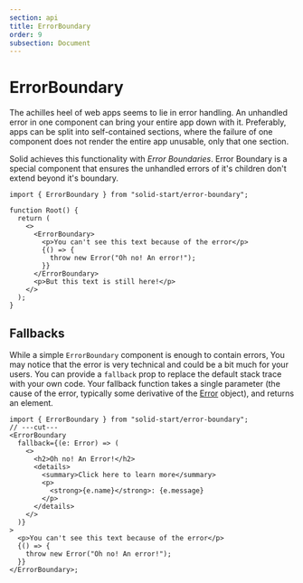 ```yaml
---
section: api
title: ErrorBoundary
order: 9
subsection: Document
---
```


# ErrorBoundary

The achilles heel of web apps seems to lie in error handling. An unhandled error in one component can bring your entire app down with it. Preferably, apps can be split into self-contained sections, where the failure of one component does not render the entire app unusable, only that one section.

Solid achieves this functionality with _Error Boundaries_. Error Boundary is a special component that ensures the unhandled errors of it's children don't extend beyond it's boundary.

```tsx twoslash
import { ErrorBoundary } from "solid-start/error-boundary";

function Root() {
  return (
    <>
      <ErrorBoundary>
        <p>You can't see this text because of the error</p>
        {() => {
          throw new Error("Oh no! An error!");
        }}
      </ErrorBoundary>
      <p>But this text is still here!</p>
    </>
  );
}
```

## Fallbacks

While a simple `ErrorBoundary` component is enough to contain errors, You may notice that the error is very technical and could be a bit much for your users. You can provide a `fallback` prop to replace the default stack trace with your own code. Your fallback function takes a single parameter (the cause of the error, typically some derivative of the [Error](https://developer.mozilla.org/en-US/docs/Web/JavaScript/Reference/Global_Objects/Error#instance_properties) object), and returns an element.

```tsx twoslash {2-12}
import { ErrorBoundary } from "solid-start/error-boundary";
// ---cut---
<ErrorBoundary
  fallback={(e: Error) => (
    <>
      <h2>Oh no! An Error!</h2>
      <details>
        <summary>Click here to learn more</summary>
        <p>
          <strong>{e.name}</strong>: {e.message}
        </p>
      </details>
    </>
  )}
>
  <p>You can't see this text because of the error</p>
  {() => {
    throw new Error("Oh no! An error!");
  }}
</ErrorBoundary>;
```
